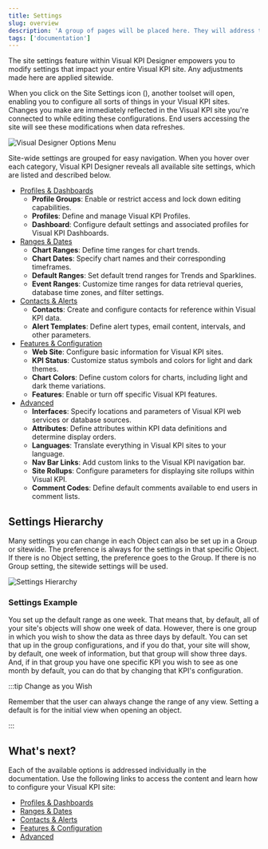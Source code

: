 ```yaml
---
title: Settings
slug: overview
description: 'A group of pages will be placed here. They will address topics related to the customization of profiles, dashboards, contacts, alerts, and site settings in general.'
tags: ['documentation']
---
```



The site settings feature within Visual KPI Designer empowers you to modify settings that impact your entire Visual KPI site. Any adjustments made here are applied sitewide.

When you click on the Site Settings icon (<PngFont name='options28' />), another toolset will open, enabling you to configure all sorts of things in your Visual KPI sites. Changes you make are immediately reflected in the Visual KPI site you're connected to while editing these configurations. End users accessing the site will see these modifications when data refreshes.

<Image
  src="media/designer/settings/overview/site-settings.png"
  alt="Visual Designer Options Menu"
/>

Site-wide settings are grouped for easy navigation. When you hover over each category, Visual KPI Designer reveals all available site settings, which are listed and described below.

- [Profiles & Dashboards](/visual-kpi-designer/settings/profiles-dashboards)
    - **Profile Groups**: Enable or restrict access and lock down editing capabilities.
    - **Profiles**: Define and manage Visual KPI Profiles.
    - **Dashboard**: Configure default settings and associated profiles for Visual KPI Dashboards.
- [Ranges & Dates](/visual-kpi-designer/settings/ranges-dates)
    - **Chart Ranges**: Define time ranges for chart trends.
    - **Chart Dates**: Specify chart names and their corresponding timeframes.
    - **Default Ranges**: Set default trend ranges for Trends and Sparklines.
    - **Event Ranges**: Customize time ranges for data retrieval queries, database time zones, and filter settings.
- [Contacts & Alerts](/visual-kpi-designer/settings/contacts-alerts)
    - **Contacts**: Create and configure contacts for reference within Visual KPI data.
    - **Alert Templates**: Define alert types, email content, intervals, and other parameters.
- [Features & Configuration](/visual-kpi-designer/settings/features-config)
    - **Web Site**: Configure basic information for Visual KPI sites.
    - **KPI Status**: Customize status symbols and colors for light and dark themes.
    - **Chart Colors**: Define custom colors for charts, including light and dark theme variations.
    - **Features**: Enable or turn off specific Visual KPI features.
- [Advanced](/visual-kpi-designer/settings/advanced)
    - **Interfaces**: Specify locations and parameters of Visual KPI web services or database sources.
    - **Attributes**: Define attributes within KPI data definitions and determine display orders.
    - **Languages**: Translate everything in Visual KPI sites to your language.
    - **Nav Bar Links**: Add custom links to the Visual KPI navigation bar.
    - **Site Rollups**: Configure parameters for displaying site rollups within Visual KPI.
    - **Comment Codes**: Define default comments available to end users in comment lists.

## Settings Hierarchy

Many settings you can change in each Object can also be set up in a Group or sitewide. The preference is always for the settings in that specific Object. If there is no Object setting, the preference goes to the Group. If there is no Group setting, the sitewide settings will be used.

<Image
  src="media/designer/settings/overview/core-patterns-settings-hierarchy.png"
  alt="Settings Hierarchy"
/>

### Settings Example

You set up the default range as one week. That means that, by default, all of your site's objects will show one week of data. However, there is one group in which you wish to show the data as three days by default. You can set that up in the group configurations, and if you do that, your site will show, by default, one week of information, but that group will show three days. And, if in that group you have one specific KPI you wish to see as one month by default, you can do that by changing that KPI's configuration.

:::tip Change as you Wish

Remember that the user can always change the range of any view. Setting a default is for the initial view when opening an object.

:::

## What's next?

Each of the available options is addressed individually in the documentation. Use the following links to access the content and learn how to configure your Visual KPI site:

- [Profiles & Dashboards](/visual-kpi-designer/settings/profiles-dashboards)
- [Ranges & Dates](/visual-kpi-designer/settings/ranges-dates)
- [Contacts & Alerts](/visual-kpi-designer/settings/contacts-alerts)
- [Features & Configuration](/visual-kpi-designer/settings/features-config)
- [Advanced](/visual-kpi-designer/settings/advanced)